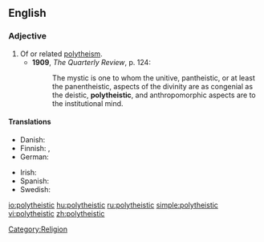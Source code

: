 ==English==

===Adjective===
{{en-adj}}

# Of or related [[polytheism]].
#* '''1909''', ''The Quarterly Review'', p. 124:
#*: The mystic is one to whom the unitive, pantheistic, or at least the panentheistic, aspects of the divinity are as congenial as the deistic, '''polytheistic''', and anthropomorphic aspects are to the institutional mind.

====Translations====
{{trans-top|of or related polytheism}}
* Danish: {{t-|da|polyteistisk}}
* Finnish: {{t-|fi|polyteistinen}}, {{t-|fi|monijumalainen}}
* German: {{t+|de|polytheistisch}}
{{trans-mid}}
* Irish: {{t-|ga|ildiach|xs=Irish}}
* Spanish: {{t+|es|politeísta}}
* Swedish: {{t-|sv|polyteistisk}}
{{trans-bottom}}

[[Category:Religion]]

[[io:polytheistic]]
[[hu:polytheistic]]
[[ru:polytheistic]]
[[simple:polytheistic]]
[[vi:polytheistic]]
[[zh:polytheistic]]
